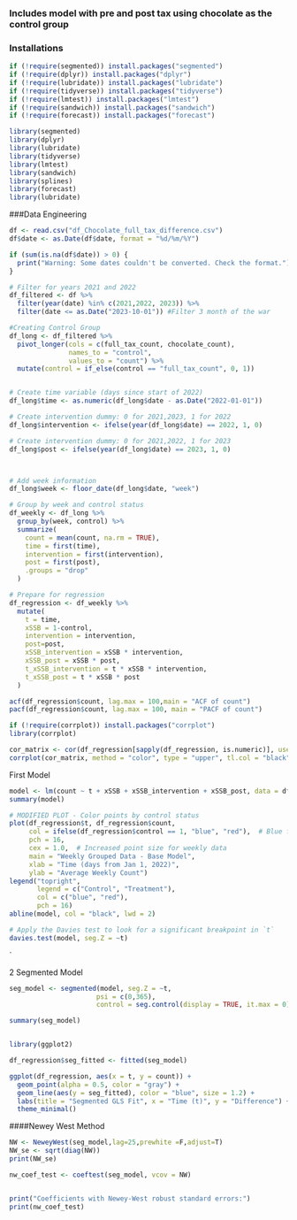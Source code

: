 ### Includes model with pre and post tax using chocolate as the control group
### Installations
```r
if (!require(segmented)) install.packages("segmented")
if (!require(dplyr)) install.packages("dplyr")
if (!require(lubridate)) install.packages("lubridate")
if (!require(tidyverse)) install.packages("tidyverse")
if (!require(lmtest)) install.packages("lmtest")
if (!require(sandwich)) install.packages("sandwich")
if (!require(forecast)) install.packages("forecast")

library(segmented)
library(dplyr)
library(lubridate)
library(tidyverse)
library(lmtest)
library(sandwich)
library(splines)
library(forecast)
library(lubridate)
```

###Data Engineering
```r
df <- read.csv("df_Chocolate_full_tax_difference.csv")
df$date <- as.Date(df$date, format = "%d/%m/%Y")

if (sum(is.na(df$date)) > 0) {
  print("Warning: Some dates couldn't be converted. Check the format.")
}

# Filter for years 2021 and 2022
df_filtered <- df %>%
  filter(year(date) %in% c(2021,2022, 2023)) %>%
  filter(date <= as.Date("2023-10-01")) #Filter 3 month of the war

#Creating Control Group
df_long <- df_filtered %>%
  pivot_longer(cols = c(full_tax_count, chocolate_count),
               names_to = "control",
               values_to = "count") %>%
  mutate(control = if_else(control == "full_tax_count", 0, 1))


# Create time variable (days since start of 2022)
df_long$time <- as.numeric(df_long$date - as.Date("2022-01-01"))

# Create intervention dummy: 0 for 2021,2023, 1 for 2022
df_long$intervention <- ifelse(year(df_long$date) == 2022, 1, 0)

# Create intervention dummy: 0 for 2021,2022, 1 for 2023
df_long$post <- ifelse(year(df_long$date) == 2023, 1, 0)



# Add week information
df_long$week <- floor_date(df_long$date, "week")

# Group by week and control status
df_weekly <- df_long %>%
  group_by(week, control) %>%
  summarize(
    count = mean(count, na.rm = TRUE),
    time = first(time),
    intervention = first(intervention),
    post = first(post),
    .groups = "drop"
  )

# Prepare for regression
df_regression <- df_weekly %>%
  mutate(
    t = time,
    xSSB = 1-control,
    intervention = intervention,
    post=post,
    xSSB_intervention = xSSB * intervention,
    xSSB_post = xSSB * post,
    t_xSSB_intervention = t * xSSB * intervention,
    t_xSSB_post = t * xSSB * post
  )


```

```r
acf(df_regression$count, lag.max = 100,main = "ACF of count")
pacf(df_regression$count, lag.max = 100, main = "PACF of count")

```

```r
if (!require(corrplot)) install.packages("corrplot")
library(corrplot)

cor_matrix <- cor(df_regression[sapply(df_regression, is.numeric)], use = "complete.obs")
corrplot(cor_matrix, method = "color", type = "upper", tl.col = "black")
```



####### First Model ########
```r
model <- lm(count ~ t + xSSB + xSSB_intervention + xSSB_post, data = df_regression)
summary(model)

# MODIFIED PLOT - Color points by control status
plot(df_regression$t, df_regression$count, 
     col = ifelse(df_regression$control == 1, "blue", "red"),  # Blue for control, Red for treatment
     pch = 16, 
     cex = 1.0,  # Increased point size for weekly data
     main = "Weekly Grouped Data - Base Model",
     xlab = "Time (days from Jan 1, 2022)",
     ylab = "Average Weekly Count")
legend("topright", 
       legend = c("Control", "Treatment"), 
       col = c("blue", "red"), 
       pch = 16)
abline(model, col = "black", lwd = 2)

# Apply the Davies test to look for a significant breakpoint in `t`
davies.test(model, seg.Z = ~t)
```
`

####### 2 Segmented Model ########
```r
seg_model <- segmented(model, seg.Z = ~t, 
                      psi = c(0,365),
                      control = seg.control(display = TRUE, it.max = 0))

summary(seg_model)


library(ggplot2)

df_regression$seg_fitted <- fitted(seg_model)

ggplot(df_regression, aes(x = t, y = count)) +
  geom_point(alpha = 0.5, color = "gray") +
  geom_line(aes(y = seg_fitted), color = "blue", size = 1.2) +
  labs(title = "Segmented GLS Fit", x = "Time (t)", y = "Difference") +
  theme_minimal()
```


####Newey West Method
```r
NW <- NeweyWest(seg_model,lag=25,prewhite =F,adjust=T)
NW_se <- sqrt(diag(NW))
print(NW_se)

nw_coef_test <- coeftest(seg_model, vcov = NW)


print("Coefficients with Newey-West robust standard errors:")
print(nw_coef_test)
```